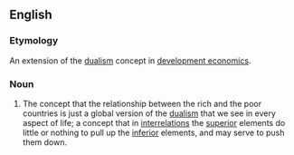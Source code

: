 ==English==

===Etymology===
An extension of the [[dualism]] concept in [[development economics]]. 

===Noun===
{{head|en|noun|head=[[dualistic]] [[development]]}}

# {{economics}} The concept that the relationship between the rich and the poor countries is just a global version of the [[dualism]] that we see in every aspect of life; a concept that in [[interrelations]] the [[superior]] elements do little or nothing to pull up the [[inferior]] elements, and may serve to push them down.